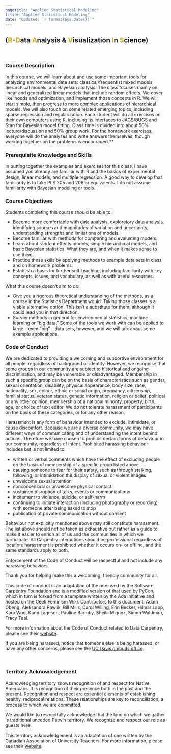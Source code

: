 ```yaml
---
pagetitle: "Applied Statistical Modeling"
title: "Applied Statistical Modeling"
date: "Updated: `r format(Sys.Date())`"
---
```


## (<font color="#DAAA00">**R**</font>-<font color="#DAAA00">**D**</font>ata <font color="#DAAA00">**A**</font>nalysis & <font color="#DAAA00">**V**</font>isualization <font color="#DAAA00">**I**</font>n <font color="#DAAA00">**S**</font>cience) {-}

<br>  

### Course Description

In this course, we will learn about and use some important tools for analyzing environmental data sets: classical/frequentist mixed models, hierarchical models, and Bayesian analysis. The class focuses mainly on linear and generalized linear models that include random effects. We cover likelihoods and optimization, and implement those concepts in R. We will start simple, then progress to more complex applications of hierarchical models. We will also touch on some related emerging topics, including sparse regression and regularization. Each student will do all exercises on their own computers using R, including its interfaces to JAGS/BUGS and Stan for Bayesian model fitting. Class time is divided into about 50% lecture/discussion and 50% group work. For the homework exercises, everyone will do the analyses and write answers themselves, though working together on the problems is encouraged.**

### Prerequisite Knowledge and Skills

In putting together the examples and exercises for this class, I have assumed you already are familiar with R and the basics of experimental design, linear models, and multiple regression. A good way to develop that familiarity is to take PLS 205 and 206 or equivalents. I do not assume familiarity with Bayesian modeling or tools.

### Course Objectives

Students completing this course should be able to:

 -	Become more comfortable with data analysis: exploratory data analysis, identifying sources and magnitudes of variation and uncertainty, understanding strengths and limitations of models.
 -  Become familiar with methods for comparing and evaluating models.
 -  Learn about random effects models, simple hierarchical models, and basic Bayesian statistics. What they are, and when it makes sense to use them.
 -  Practice these skills by applying methods to example data sets in class and on homework problems.
 -  Establish a basis for further self-teaching, including familiarity with key concepts, issues, and vocabulary, as well as with useful resources. 

What this course doesn't aim to do: 

 -  Give you a rigorous theoretical understanding of the methods, as a course in the Statistics Department would. Taking those classes is a viable alternative option. This isn’t a substitute for them, although it could lead you in that direction. 
 -  Survey methods in general for environmental statistics, machine learning or “big data.” Some of the tools we work with can be applied to large – even “big” – data sets, however, and we will talk about some example applications. 


### Code of Conduct

We are dedicated to providing a welcoming and supportive environment for all people, regardless of background or identity. However, we recognise that some groups in our community are subject to historical and ongoing discrimination, and may be vulnerable or disadvantaged. Membership in such a specific group can be on the basis of characteristics such as gender, sexual orientation, disability, physical appearance, body size, race, nationality, sex, colour, ethnic or social origin, pregnancy, citizenship, familial status, veteran status, genetic information, religion or belief, political or any other opinion, membership of a national minority, property, birth, age, or choice of text editor. We do not tolerate harassment of participants on the basis of these categories, or for any other reason.

Harassment is any form of behaviour intended to exclude, intimidate, or cause discomfort. Because we are a diverse community, we may have different ways of communicating and of understanding the intent behind actions. Therefore we have chosen to prohibit certain forms of behaviour in our community, regardless of intent. Prohibited harassing behaviour includes but is not limited to:

* written or verbal comments which have the effect of excluding people on the basis of membership of a specific group listed above
* causing someone to fear for their safety, such as through stalking, following, or intimidation
the display of sexual or violent images
* unwelcome sexual attention
* nonconsensual or unwelcome physical contact
* sustained disruption of talks, events or communications
* incitement to violence, suicide, or self-harm
* continuing to initiate interaction (including photography or recording) with someone after being asked to stop
* publication of private communication without consent

Behaviour not explicitly mentioned above may still constitute harassment. The list above should not be taken as exhaustive but rather as a guide to make it easier to enrich all of us and the communities in which we participate. All Carpentry interactions should be professional regardless of location: harassment is prohibited whether it occurs on- or offline, and the same standards apply to both.

Enforcement of the Code of Conduct will be respectful and not include any harassing behaviors.

Thank you for helping make this a welcoming, friendly community for all.

This code of conduct is an adaptation of the one used by the Software Carpentry Foundation and is a modified version of that used by PyCon, which in turn is forked from a template written by the Ada Initiative and hosted on the Geek Feminism Wiki. Contributors to this document: Adam Obeng, Aleksandra Pawlik, Bill Mills, Carol Willing, Erin Becker, Hilmar Lapp, Kara Woo, Karin Lagesen, Pauline Barmby, Sheila Miguez, Simon Waldman, Tracy Teal.

For more information about the Code of Conduct related to Data Carpentry, please see their [website](http://www.datacarpentry.org/code-of-conduct/).

If you are being harassed, notice that someone else is being harassed, or have any other concerns, please see the [UC Davis ombuds office](http://ombuds.ucdavis.edu/).

<br>

### Territory Acknowledgement

Acknowledging territory shows recognition of and respect for Native Americans. It is recognition of their presence both in the past and the present. Recognition and respect are essential elements of establishing healthy, reciprocal relations. These relationships are key to reconciliation, a process to which we are committed.

We would like to respectfully acknowledge that the land on which we gather is traditional unceded Patwin territory. We recognize and respect our role as guests here.

This territory acknowledgement is an adaptation of one written by the Canadian Association of University Teachers. For more information, please see their [website](https://www.caut.ca/content/guide-acknowledging-first-peoples-traditional-territory).
